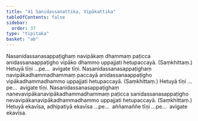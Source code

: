 ```yaml
---
title: "41 Sanidassanattika, Vipākattika"
tableOfContents: false
sidebar:
  order: 37
type: "tipitaka"
basket: "ab"
---
```



<DynamicBreadcrumb />

<Division number="50">

<Paragraph number="159">
Nasanidassanasappaṭighaṃ navipākaṃ dhammaṃ paṭicca anidassanaappaṭigho vipāko dhammo uppajjati hetupaccayā. (Saṃkhittaṃ.) Hetuyā tīṇi …pe…  avigate tīṇi.
</Paragraph>

<Paragraph number="160">
Nasanidassanasappaṭighaṃ navipākadhammadhammaṃ paccayā anidassanaappaṭigho vipākadhammadhammo uppajjati hetupaccayā. (Saṃkhittaṃ.) Hetuyā tīṇi …pe…  avigate tīṇi.
</Paragraph>

<Paragraph number="161">
Nasanidassanasappaṭighaṃ nanevavipākanavipākadhammadhammaṃ paṭicca sanidassanasappaṭigho nevavipākanavipākadhammadhammo uppajjati hetupaccayā. (Saṃkhittaṃ.) Hetuyā ekavīsa, adhipatiyā ekavīsa …pe…  aññamaññe tīṇi …pe…  avigate ekavīsa.
</Paragraph>
</Division>